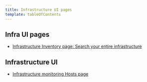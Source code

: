 ```yaml
---
title: Infrastructure UI pages
template: tableOfContents
---
```


## Infra UI pages

* [Infrastructure Inventory page: Search your entire infrastructure](/docs/infrastructure/infrastructure-ui-pages/infra-ui-pages/infrastructure-inventory-page-search-your-entire-infrastructure)

## Infrastructure UI

* [Infrastructure monitoring Hosts page](/docs/infrastructure/infrastructure-ui-pages/infrastructure-ui/infrastructure-hosts-page)
